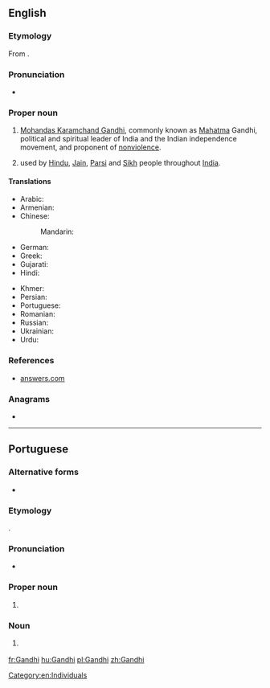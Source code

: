 ==English==

===Etymology===
From {{etyl|gu|en}} {{m|gu|ગાંધી}}.

===Pronunciation===
* {{IPA|/ˈɡandi/|lang=en}}

===Proper noun===
{{en-proper noun}}

# [[:w:Mohandas Karamchand Gandhi|Mohandas Karamchand Gandhi]], commonly known as [[Mahatma]] Gandhi, political and spiritual leader of India and the Indian independence movement, and proponent of [[nonviolence]].
# {{surname|from=India|dot=}} used by [[Hindu]], [[Jain]], [[Parsi]] and [[Sikh]] people throughout [[India]].

====Translations====
{{trans-top|surname Gandhi}}
* Arabic: {{t|ar|غَانْدِي}}
* Armenian: {{t|hy|Գանդի}}
* Chinese:
*: Mandarin: {{t+|cmn|甘地|tr=Gāndì|sc=Hani}}
* German: {{t|de|Gandhi}}
* Greek: {{t|el|Γκάντι}}
* Gujarati: {{t|gu|ગાંધી|tr=Gandhi|sc=Gujr}}
* Hindi: {{t+|hi|गांधी|tr=Gā̃ndhī}}
{{trans-mid}}
* Khmer: {{t|km|គន្ធី|tr=kɔɔntʰii|sc=Khmr}}
* Persian: {{t|fa|گاندی|tr=Gândi|sc=fa-Arab}}
* Portuguese: {{t|pt|Gandhi|m}}
* Romanian: {{t|ro|Gandhi}}
* Russian: {{t|ru|Га́нди|m|f}}
* Ukrainian: {{t|uk|Га́нді|m|sc=Cyrl}}
* Urdu: {{t|ur|گاندھی|tr=Gāndhī|sc=ur-Arab}}
{{trans-bottom}}

===References===
* [http://www.answers.com/topic/gandhi-1900 answers.com]

===Anagrams===
* {{l|en|hading}}

[[Category:en:Individuals]]

----

==Portuguese==

===Alternative forms===
* {{l|pt|gandhi}} {{q|as a common noun}}

===Etymology===
{{bor|pt|gu|ગાંધી}}.

===Pronunciation===
* {{a|Brazil}} {{IPA|/ˈɡɐ̃.d͡ʒi/|lang=pt}}

===Proper noun===
{{pt-proper noun|m}}

# {{l|en|Gandhi}} {{gloss|{{w|Mahatma Gandhi}}}}

===Noun===
{{pt-noun|m}}

# {{l|en|Gandhi}} {{gloss|any major political leader who is a proponent of nonviolence}}

[[fr:Gandhi]]
[[hu:Gandhi]]
[[pl:Gandhi]]
[[zh:Gandhi]]